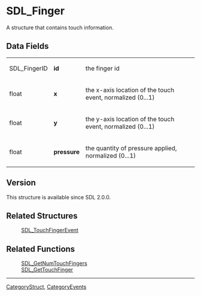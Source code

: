 = SDL_Finger =
A structure that contains touch information.




== Data Fields ==
{|
|SDL_FingerID
|'''id'''
|the finger id
|-
|float
|'''x'''
|the x-axis location of the touch event, normalized (0...1)
|-
|float
|'''y'''
|the y-axis location of the touch event, normalized (0...1)
|-
|float
|'''pressure'''
|the quantity of pressure applied, normalized (0...1)
|}



== Version ==
This structure is available since SDL 2.0.0.


== Related Structures ==
:[[SDL_TouchFingerEvent]]

== Related Functions ==
:[[SDL_GetNumTouchFingers]]
:[[SDL_GetTouchFinger]]

----
[[CategoryStruct]], [[CategoryEvents]]

